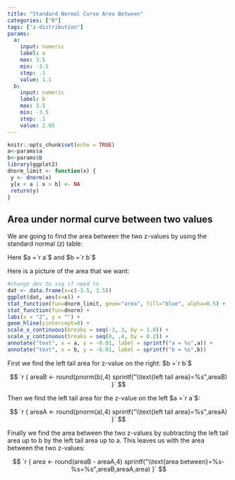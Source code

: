 ```yaml
---
title: "Standard Normal Curve Area Between"
categories: ["R"]
tags: ["z-distribution"] 
params:
  a:
    input: numeric
    label: a 
    max: 3.5
    min: -3.5
    step: .1
    value: 1.1
  b:
    input: numeric
    label: b
    max: 3.5
    min: -3.5
    step: .1
    value: 2.05 
---
```


```r
knitr::opts_chunk$set(echo = TRUE)
a<-params$a
b<-params$b
library(ggplot2)
dnorm_limit <- function(x) {
 y <- dnorm(x)
 y[x < a | x > b] <- NA
 return(y)
}
```

## Area under normal curve between two values

We are going to find the area between the two z-values by using the standard normal (z) table:

Here $a =`r a`$ and $b =`r b`$

Here is a picture of the area that we want:

```r
#change dev to svg if need to
dat <- data.frame(x=c(-3.5, 3.5))
ggplot(dat, aes(x=x)) +
stat_function(fun=dnorm_limit, geom="area", fill="blue", alpha=0.5) +
stat_function(fun=dnorm) +
labs(x = "Z", y = "") +
geom_hline(yintercept=0) +
scale_x_continuous(breaks = seq(-3, 3, by = 1.0)) +
scale_y_continuous(breaks = seq(0, .4, by = 0.2)) +
annotate("text", x = a, y = -0.01, label = sprintf("a = %s",a)) +
annotate("text", x = b, y = -0.01, label = sprintf("b = %s",b))
```

First we find the left tail area for z-value on the right: $b =`r b`$

$$
`r {
    areaB <- round(pnorm(b),4)
    sprintf("\\text{left tail area}=%s",areaB)
   }`
$$

Then we find the left tail area for the z-value on the left $a =`r a`$:

$$
`r {
    areaA <- round(pnorm(a),4)
    sprintf("\\text{left tail area}=%s",areaA)
   }`
$$

Finally we find the area between the two z-values by subtracting the left tail area up to b by the left tail area up to a. This leaves us with the area between the two z-values:

$$
`r {
    area <- round(areaB - areaA,4)
    sprintf("\\text{area between}=%s-%s=%s",areaB,areaA,area)
   }`
$$
